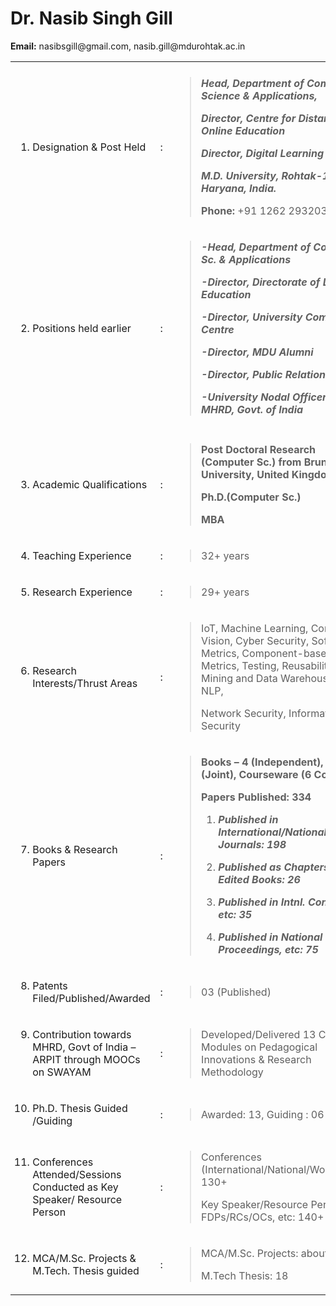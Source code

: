 # Dr. Nasib Singh Gill

**Email:** nasibsgill@gmail.com, nasib.gill@mdurohtak.ac.in

+-------------------------------------------------------------------------------+------------+-------------------------------------------------------------------------------------------------------------------------------------------------------------------+
|                                                                               |            |                                                                                                                                                                   |
+-------------------------------------------------------------------------------+------------+-------------------------------------------------------------------------------------------------------------------------------------------------------------------+
| 1.  Designation & Post Held                                                   | :          | > ***Head, Department of Computer Science & Applications,***                                                                                                      |
|                                                                               |            | >                                                                                                                                                                 |
|                                                                               |            | > ***Director, Centre for Distance and Online Education***                                                                                                        |
|                                                                               |            | >                                                                                                                                                                 |
|                                                                               |            | > ***Director, Digital Learning Centre,***                                                                                                                        |
|                                                                               |            | >                                                                                                                                                                 |
|                                                                               |            | > ***M.D. University, Rohtak-124001, Haryana, India.***                                                                                                           |
|                                                                               |            | >                                                                                                                                                                 |
|                                                                               |            | > **Phone:** +91 1262 293203                                                                                                                                      |
+-------------------------------------------------------------------------------+------------+-------------------------------------------------------------------------------------------------------------------------------------------------------------------+
| 2.  Positions held earlier                                                    | :          | > ***-Head, Department of Computer Sc. & Applications***                                                                                                          |
|                                                                               |            | >                                                                                                                                                                 |
|                                                                               |            | > ***-Director, Directorate of Distance Education***                                                                                                              |
|                                                                               |            | >                                                                                                                                                                 |
|                                                                               |            | > ***-Director, University Computer Centre***                                                                                                                     |
|                                                                               |            | >                                                                                                                                                                 |
|                                                                               |            | > ***-Director, MDU Alumni***                                                                                                                                     |
|                                                                               |            | >                                                                                                                                                                 |
|                                                                               |            | > ***-Director, Public Relations***                                                                                                                               |
|                                                                               |            | >                                                                                                                                                                 |
|                                                                               |            | > ***-University Nodal Officer, AISHE, MHRD, Govt. of India***                                                                                                    |
+-------------------------------------------------------------------------------+------------+-------------------------------------------------------------------------------------------------------------------------------------------------------------------+
|                                                                               |            |                                                                                                                                                                   |
+-------------------------------------------------------------------------------+------------+-------------------------------------------------------------------------------------------------------------------------------------------------------------------+
| 3.  Academic Qualifications                                                   | :          | > **Post Doctoral Research (Computer Sc.) from Brunel University, United Kingdom**                                                                                |
|                                                                               |            | >                                                                                                                                                                 |
|                                                                               |            | > **Ph.D.(Computer Sc.)**                                                                                                                                         |
|                                                                               |            | >                                                                                                                                                                 |
|                                                                               |            | > **MBA**                                                                                                                                                         |
+-------------------------------------------------------------------------------+------------+-------------------------------------------------------------------------------------------------------------------------------------------------------------------+
| 4.  Teaching Experience                                                       | :          | > 32+ years                                                                                                                                                       |
+-------------------------------------------------------------------------------+------------+-------------------------------------------------------------------------------------------------------------------------------------------------------------------+
| 5.  Research Experience                                                       | :          | > 29+ years                                                                                                                                                       |
+-------------------------------------------------------------------------------+------------+-------------------------------------------------------------------------------------------------------------------------------------------------------------------+
| 6.  Research Interests/Thrust Areas                                           | :          | > IoT, Machine Learning, Computer Vision, Cyber Security, Software Metrics, Component-based Metrics, Testing, Reusability, Data Mining and Data Warehousing, NLP, |
|                                                                               |            | >                                                                                                                                                                 |
|                                                                               |            | > Network Security, Information Security                                                                                                                          |
+-------------------------------------------------------------------------------+------------+-------------------------------------------------------------------------------------------------------------------------------------------------------------------+
| 7.  Books & Research Papers                                                   | :          | >**Books -- 4 (Independent), 1 (Joint), Courseware (6 Courses)**                                                                                                  |
|                                                                               |            | >                                                                                                                                                                 |
|                                                                               |            | >**Papers Published: 334**                                                                                                                                        |
|                                                                               |            | >                                                                                                                                                                 |
|                                                                               |            | >1.  ***Published in International/National Journals: 198***                                                                                                      |
|                                                                               |            | >                                                                                                                                                                 |
|                                                                               |            | >2.  ***Published as Chapters in Edited Books: 26***                                                                                                              |
|                                                                               |            | >                                                                                                                                                                 |
|                                                                               |            | >3.  ***Published in Intnl. Conf. Proc., etc: 35***                                                                                                               |
|                                                                               |            | >                                                                                                                                                                 |
|                                                                               |            | >4.  ***Published in National Conf. Proceedings, etc: 75***                                                                                                       |
+-------------------------------------------------------------------------------+------------+-------------------------------------------------------------------------------------------------------------------------------------------------------------------+
| 8.  Patents Filed/Published/Awarded                                           | :          | > 03 (Published)                                                                                                                                                  |
+-------------------------------------------------------------------------------+------------+-------------------------------------------------------------------------------------------------------------------------------------------------------------------+
| 9.  Contribution towards MHRD, Govt of India -- ARPIT through MOOCs on SWAYAM | :          | > Developed/Delivered 13 Course Modules on Pedagogical Innovations & Research Methodology                                                                         |
+-------------------------------------------------------------------------------+------------+-------------------------------------------------------------------------------------------------------------------------------------------------------------------+
| 10. Ph.D. Thesis Guided /Guiding                                              | :          | > Awarded: 13, Guiding : 06                                                                                                                                       |
+-------------------------------------------------------------------------------+------------+-------------------------------------------------------------------------------------------------------------------------------------------------------------------+
| 11. Conferences Attended/Sessions Conducted as Key Speaker/ Resource Person   | :          | > Conferences (International/National/Workshops): 130+                                                                                                            |
|                                                                               |            | >                                                                                                                                                                 |
|                                                                               |            | > Key Speaker/Resource Person in FDPs/RCs/OCs, etc: 140+                                                                                                          |
+-------------------------------------------------------------------------------+------------+-------------------------------------------------------------------------------------------------------------------------------------------------------------------+
| 12. MCA/M.Sc. Projects & M.Tech. Thesis guided                                | :          | > MCA/M.Sc. Projects: about 375+;                                                                                                                                 |
|                                                                               |            | >                                                                                                                                                                 |
|                                                                               |            | > M.Tech Thesis: 18                                                                                                                                               |
+-------------------------------------------------------------------------------+------------+-------------------------------------------------------------------------------------------------------------------------------------------------------------------+

